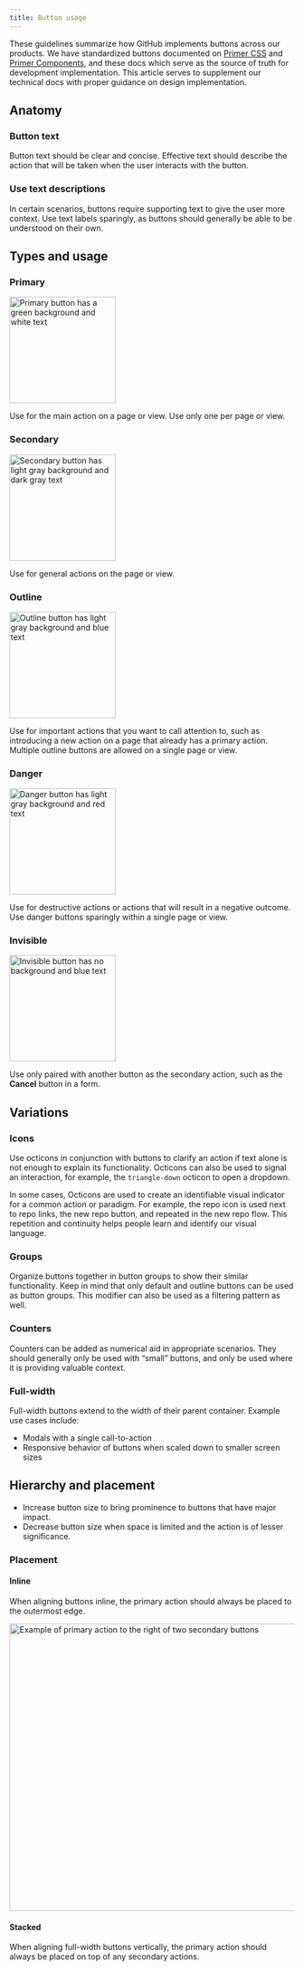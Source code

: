 ```yaml
---
title: Button usage
---
```


<!-- TODO: Change, too many words -->

These guidelines summarize how GitHub implements buttons across our products. We have standardized buttons documented on [Primer CSS](https://primer.style/css/) and [Primer Components](https://primer.style/components), and these docs which serve as the source of truth for development implementation. This article serves to supplement our technical docs with proper guidance on design implementation.

## Anatomy

### Button text

Button text should be clear and concise. Effective text should describe the action that will be taken when the user interacts with the button.

### Use text descriptions

In certain scenarios, buttons require supporting text to give the user more context. Use text labels sparingly, as buttons should generally be able to be understood on their own.

## Types and usage

### Primary

<img width="188" alt="Primary button has a green background and white text" src="https://user-images.githubusercontent.com/10384315/102147130-19a3b700-3e1f-11eb-8581-3b58b053dadd.png" />

Use for the main action on a page or view. Use only one per page or view.

### Secondary

<img width="188" alt="Secondary button has light gray background and dark gray text" src="https://user-images.githubusercontent.com/10384315/102147132-19a3b700-3e1f-11eb-9cc9-0c7a6fdb8e4a.png" />

Use for general actions on the page or view.

### Outline

<img width="188" alt="Outline button has light gray background and blue text" src="https://user-images.githubusercontent.com/10384315/102147129-19a3b700-3e1f-11eb-94b7-941c140701e3.png" />

Use for important actions that you want to call attention to, such as introducing a new action on a page that already has a primary action. Multiple outline buttons are allowed on a single page or view.

### Danger

<img width="188" alt="Danger button has light gray background and red text" src="https://user-images.githubusercontent.com/10384315/102147125-18728a00-3e1f-11eb-9298-4376aba290cf.png">

Use for destructive actions or actions that will result in a negative outcome. Use danger buttons sparingly within a single page or view.

### Invisible

<img width="188" alt="Invisible button has no background and blue text" src="https://user-images.githubusercontent.com/10384315/102147126-190b2080-3e1f-11eb-82c0-c70c3d8d4e7d.png">

Use only paired with another button as the secondary action, such as the **Cancel** button in a form.

## Variations

### Icons

Use octicons in conjunction with buttons to clarify an action if text alone is not enough to explain its functionality. Octicons can also be used to signal an interaction, for example, the `triangle-down` octicon to open a dropdown.

In some cases, Octicons are used to create an identifiable visual indicator for a common action or paradigm. For example, the repo icon is used next to repo links, the new repo button, and repeated in the new repo flow. This repetition and continuity helps people learn and identify our visual language.

### Groups

Organize buttons together in button groups to show their similar functionality. Keep in mind that only default and outline buttons can be used as button groups. This modifier can also be used as a filtering pattern as well.

### Counters

Counters can be added as numerical aid in appropriate scenarios. They should generally only be used with “small” buttons, and only be used where it is providing valuable context.

### Full-width

Full-width buttons extend to the width of their parent container. Example use cases include:

- Modals with a single call-to-action
- Responsive behavior of buttons when scaled down to smaller screen sizes

## Hierarchy and placement

<!-- TODO: Can be a do/don't. Remove headings -->

<!-- ### Use size to modify button hierarchy -->

- Increase button size to bring prominence to buttons that have major impact.
- Decrease button size when space is limited and the action is of lesser significance.

### Placement

#### Inline

When aligning buttons inline, the primary action should always be placed to the outermost edge.

<img width="508" alt="Example of primary action to the right of two secondary buttons" src="https://user-images.githubusercontent.com/10384315/102150666-fcbeb200-3e25-11eb-9a64-09195db9ecee.png">

#### Stacked

When aligning full-width buttons vertically, the primary action should always be placed on top of any secondary actions.

